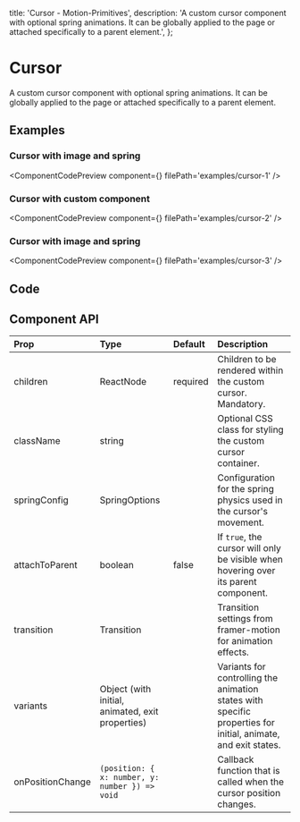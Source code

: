   title: 'Cursor - Motion-Primitives',
  description:
    'A custom cursor component with optional spring animations. It can be globally applied to the page or attached specifically to a parent element.',
};


# Cursor

A custom cursor component with optional spring animations. It can be globally applied to the page or attached specifically to a parent element.

## Examples

### Cursor with image and spring

<ComponentCodePreview component={<Cursor1 />} filePath='examples/cursor-1' />

### Cursor with custom component

<ComponentCodePreview component={<Cursor2 />} filePath='examples/cursor-2' />

### Cursor with image and spring

<ComponentCodePreview component={<Cursor3 />} filePath='examples/cursor-3' />

## Code

<CodeBlock filePath='components/core/cursor.tsx' />

## Component API

| Prop             | Type                                             | Default  | Description                                                                                                   |
| :--------------- | :----------------------------------------------- | :------- | :------------------------------------------------------------------------------------------------------------ |
| children         | ReactNode                                        | required | Children to be rendered within the custom cursor. Mandatory.                                                  |
| className        | string                                           |          | Optional CSS class for styling the custom cursor container.                                                   |
| springConfig     | SpringOptions                                    |          | Configuration for the spring physics used in the cursor's movement.                                           |
| attachToParent   | boolean                                          | false    | If `true`, the cursor will only be visible when hovering over its parent component.                           |
| transition       | Transition                                       |          | Transition settings from framer-motion for animation effects.                                                 |
| variants         | Object (with initial, animated, exit properties) |          | Variants for controlling the animation states with specific properties for initial, animate, and exit states. |
| onPositionChange | `(position: { x: number, y: number }) => void`   |          | Callback function that is called when the cursor position changes.                                            |
